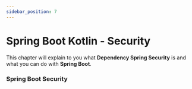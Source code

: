 ```yaml
---
sidebar_position: 7
---
```


# Spring Boot Kotlin - Security

This chapter will explain to you what **Dependency Spring Security** is and what you can do with **Spring Boot**.

### Spring Boot Security